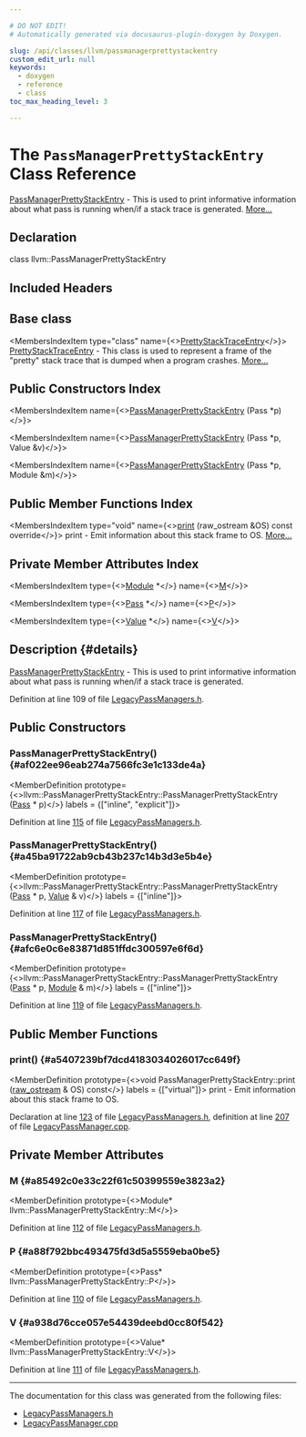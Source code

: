```yaml
---

# DO NOT EDIT!
# Automatically generated via docusaurus-plugin-doxygen by Doxygen.

slug: /api/classes/llvm/passmanagerprettystackentry
custom_edit_url: null
keywords:
  - doxygen
  - reference
  - class
toc_max_heading_level: 3

---
```





# The `PassManagerPrettyStackEntry` Class Reference

<DoxygenPage pluginConfig={pluginConfig}>

<a href="/docs/api/classes/llvm/passmanagerprettystackentry">PassManagerPrettyStackEntry</a> - This is used to print informative information about what pass is running when/if a stack trace is generated. <a href="#details">More...</a>

## Declaration

<CodeBlock>class llvm::PassManagerPrettyStackEntry</CodeBlock>

## Included Headers

<IncludesList>
<IncludesListItem
  filePath="llvm/IR/LegacyPassManagers.h"
  permalink="/docs/api/files/include/include/llvm/include/llvm/ir/legacypassmanagers-h"
  isLocal="true" />
</IncludesList>

## Base class

<MembersIndex>

<MembersIndexItem
  type="class"
  name={<><a href="/docs/api/classes/llvm/prettystacktraceentry">PrettyStackTraceEntry</a></>}>
<a href="/docs/api/classes/llvm/prettystacktraceentry">PrettyStackTraceEntry</a> - This class is used to represent a frame of the &quot;pretty&quot; stack trace that is dumped when a program crashes. <a href="/docs/api/classes/llvm/prettystacktraceentry/#details">More...</a>
</MembersIndexItem>

</MembersIndex>

## Public Constructors Index

<MembersIndex>

<MembersIndexItem
  name={<><a href="#af022ee96eab274a7566fc3e1c133de4a">PassManagerPrettyStackEntry</a> (Pass &#42;p)</>}>
</MembersIndexItem>

<MembersIndexItem
  name={<><a href="#a45ba91722ab9cb43b237c14b3d3e5b4e">PassManagerPrettyStackEntry</a> (Pass &#42;p, Value &amp;v)</>}>
</MembersIndexItem>

<MembersIndexItem
  name={<><a href="#afc6e0c6e83871d851ffdc300597e6f6d">PassManagerPrettyStackEntry</a> (Pass &#42;p, Module &amp;m)</>}>
</MembersIndexItem>

</MembersIndex>

## Public Member Functions Index

<MembersIndex>

<MembersIndexItem
  type="void"
  name={<><a href="#a5407239bf7dcd4183034026017cc649f">print</a> (raw&#95;ostream &amp;OS) const override</>}>
print - Emit information about this stack frame to OS. <a href="#a5407239bf7dcd4183034026017cc649f">More...</a>
</MembersIndexItem>

</MembersIndex>

## Private Member Attributes Index

<MembersIndex>

<MembersIndexItem
  type={<><a href="/docs/api/classes/llvm/module">Module</a> &#42;</>}
  name={<><a href="#a85492c0e33c22f61c50399559e3823a2">M</a></>}>
</MembersIndexItem>

<MembersIndexItem
  type={<><a href="/docs/api/classes/llvm/pass">Pass</a> &#42;</>}
  name={<><a href="#a88f792bbc493475fd3d5a5559eba0be5">P</a></>}>
</MembersIndexItem>

<MembersIndexItem
  type={<><a href="/docs/api/classes/llvm/value">Value</a> &#42;</>}
  name={<><a href="#a938d76cce057e54439deebd0cc80f542">V</a></>}>
</MembersIndexItem>

</MembersIndex>

## Description {#details}

<a href="/docs/api/classes/llvm/passmanagerprettystackentry">PassManagerPrettyStackEntry</a> - This is used to print informative information about what pass is running when/if a stack trace is generated.

Definition at line 109 of file <a href="/docs/api/files/include/include/llvm/include/llvm/ir/legacypassmanagers-h">LegacyPassManagers.h</a>.

<SectionDefinition>

## Public Constructors

### PassManagerPrettyStackEntry() {#af022ee96eab274a7566fc3e1c133de4a}

<MemberDefinition
  prototype={<>llvm::PassManagerPrettyStackEntry::PassManagerPrettyStackEntry (<a href="/docs/api/classes/llvm/pass">Pass</a> &#42; p)</>}
  labels = {["inline", "explicit"]}>

Definition at line <a href="/docs/api/files/include/include/llvm/include/llvm/ir/legacypassmanagers-h/#l00115">115</a> of file <a href="/docs/api/files/include/include/llvm/include/llvm/ir/legacypassmanagers-h">LegacyPassManagers.h</a>.
</MemberDefinition>

### PassManagerPrettyStackEntry() {#a45ba91722ab9cb43b237c14b3d3e5b4e}

<MemberDefinition
  prototype={<>llvm::PassManagerPrettyStackEntry::PassManagerPrettyStackEntry (<a href="/docs/api/classes/llvm/pass">Pass</a> &#42; p, <a href="/docs/api/classes/llvm/value">Value</a> &amp; v)</>}
  labels = {["inline"]}>

Definition at line <a href="/docs/api/files/include/include/llvm/include/llvm/ir/legacypassmanagers-h/#l00117">117</a> of file <a href="/docs/api/files/include/include/llvm/include/llvm/ir/legacypassmanagers-h">LegacyPassManagers.h</a>.
</MemberDefinition>

### PassManagerPrettyStackEntry() {#afc6e0c6e83871d851ffdc300597e6f6d}

<MemberDefinition
  prototype={<>llvm::PassManagerPrettyStackEntry::PassManagerPrettyStackEntry (<a href="/docs/api/classes/llvm/pass">Pass</a> &#42; p, <a href="/docs/api/classes/llvm/module">Module</a> &amp; m)</>}
  labels = {["inline"]}>

Definition at line <a href="/docs/api/files/include/include/llvm/include/llvm/ir/legacypassmanagers-h/#l00119">119</a> of file <a href="/docs/api/files/include/include/llvm/include/llvm/ir/legacypassmanagers-h">LegacyPassManagers.h</a>.
</MemberDefinition>

</SectionDefinition>

<SectionDefinition>

## Public Member Functions

### print() {#a5407239bf7dcd4183034026017cc649f}

<MemberDefinition
  prototype={<>void PassManagerPrettyStackEntry::print (<a href="/docs/api/classes/llvm/raw-ostream">raw&#95;ostream</a> &amp; OS) const</>}
  labels = {["virtual"]}>
print - Emit information about this stack frame to OS.

Declaration at line <a href="/docs/api/files/include/include/llvm/include/llvm/ir/legacypassmanagers-h/#l00123">123</a> of file <a href="/docs/api/files/include/include/llvm/include/llvm/ir/legacypassmanagers-h">LegacyPassManagers.h</a>, definition at line <a href="/docs/api/files/lib/lib/ir/legacypassmanager-cpp/#l00207">207</a> of file <a href="/docs/api/files/lib/lib/ir/legacypassmanager-cpp">LegacyPassManager.cpp</a>.
</MemberDefinition>

</SectionDefinition>

<SectionDefinition>

## Private Member Attributes

### M {#a85492c0e33c22f61c50399559e3823a2}

<MemberDefinition
  prototype={<>Module&#42; llvm::PassManagerPrettyStackEntry::M</>}>

Definition at line <a href="/docs/api/files/include/include/llvm/include/llvm/ir/legacypassmanagers-h/#l00112">112</a> of file <a href="/docs/api/files/include/include/llvm/include/llvm/ir/legacypassmanagers-h">LegacyPassManagers.h</a>.
</MemberDefinition>

### P {#a88f792bbc493475fd3d5a5559eba0be5}

<MemberDefinition
  prototype={<>Pass&#42; llvm::PassManagerPrettyStackEntry::P</>}>

Definition at line <a href="/docs/api/files/include/include/llvm/include/llvm/ir/legacypassmanagers-h/#l00110">110</a> of file <a href="/docs/api/files/include/include/llvm/include/llvm/ir/legacypassmanagers-h">LegacyPassManagers.h</a>.
</MemberDefinition>

### V {#a938d76cce057e54439deebd0cc80f542}

<MemberDefinition
  prototype={<>Value&#42; llvm::PassManagerPrettyStackEntry::V</>}>

Definition at line <a href="/docs/api/files/include/include/llvm/include/llvm/ir/legacypassmanagers-h/#l00111">111</a> of file <a href="/docs/api/files/include/include/llvm/include/llvm/ir/legacypassmanagers-h">LegacyPassManagers.h</a>.
</MemberDefinition>

</SectionDefinition>

<hr/>

The documentation for this class was generated from the following files:

<ul>
<li><a href="/docs/api/files/include/include/llvm/include/llvm/ir/legacypassmanagers-h">LegacyPassManagers.h</a></li>
<li><a href="/docs/api/files/lib/lib/ir/legacypassmanager-cpp">LegacyPassManager.cpp</a></li>
</ul>

</DoxygenPage>
